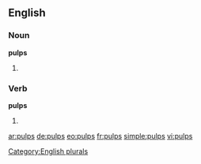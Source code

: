 ==English==

===Noun===
'''pulps'''

# {{plural of |[[pulp]]}}

===Verb===
'''pulps'''

# {{third-person singular of|[[pulp]]}}

[[Category:English plurals]]

[[ar:pulps]]
[[de:pulps]]
[[eo:pulps]]
[[fr:pulps]]
[[simple:pulps]]
[[vi:pulps]]